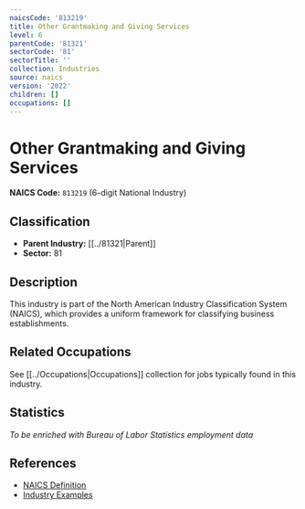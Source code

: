 ```yaml
---
naicsCode: '813219'
title: Other Grantmaking and Giving Services
level: 6
parentCode: '81321'
sectorCode: '81'
sectorTitle: ''
collection: Industries
source: naics
version: '2022'
children: []
occupations: []
---
```

# Other Grantmaking and Giving Services

**NAICS Code:** `813219` (6-digit National Industry)

## Classification

- **Parent Industry:** [[../81321|Parent]]
- **Sector:** 81

## Description

This industry is part of the North American Industry Classification System (NAICS), which provides a uniform framework for classifying business establishments.

## Related Occupations

See [[../Occupations|Occupations]] collection for jobs typically found in this industry.

## Statistics

*To be enriched with Bureau of Labor Statistics employment data*

## References

- [NAICS Definition](https://www.census.gov/naics/)
- [Industry Examples](https://www.census.gov/naics/2022NAICS/)
